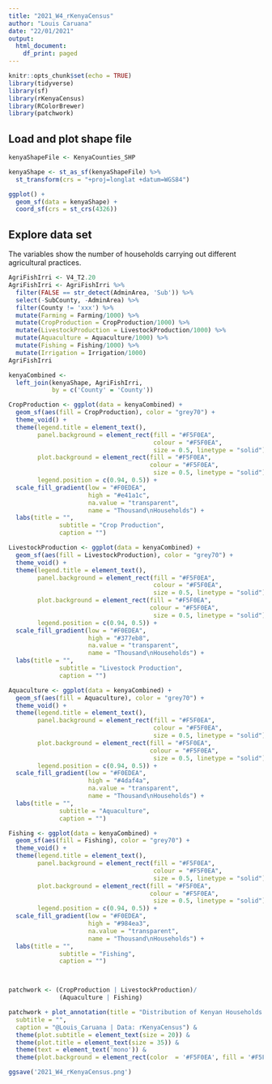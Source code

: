 ```yaml
---
title: "2021_W4_rKenyaCensus"
author: "Louis Caruana"
date: "22/01/2021"
output:
  html_document:
    df_print: paged
---
```


```r
knitr::opts_chunk$set(echo = TRUE)
library(tidyverse)
library(sf)
library(rKenyaCensus)
library(RColorBrewer)
library(patchwork)
```

## Load and plot shape file

```r
kenyaShapeFile <- KenyaCounties_SHP

kenyaShape <- st_as_sf(kenyaShapeFile) %>%
  st_transform(crs = "+proj=longlat +datum=WGS84")

ggplot() +
  geom_sf(data = kenyaShape) +
  coord_sf(crs = st_crs(4326))
```

## Explore data set


The variables show the number of households carrying out different agricultural practices.
```r
AgriFishIrri <- V4_T2.20
AgriFishIrri <- AgriFishIrri %>%
  filter(FALSE == str_detect(AdminArea, 'Sub')) %>%
  select(-SubCounty, -AdminArea) %>%
  filter(County != 'xxx') %>%
  mutate(Farming = Farming/1000) %>%
  mutate(CropProduction = CropProduction/1000) %>%
  mutate(LivestockProduction = LivestockProduction/1000) %>%
  mutate(Aquaculture = Aquaculture/1000) %>%
  mutate(Fishing = Fishing/1000) %>%
  mutate(Irrigation = Irrigation/1000)
AgriFishIrri
```

```r
kenyaCombined <-
  left_join(kenyaShape, AgriFishIrri,
            by = c('County' = 'County'))
```

```r
CropProduction <- ggplot(data = kenyaCombined) +
  geom_sf(aes(fill = CropProduction), color = "grey70") +
  theme_void() +
  theme(legend.title = element_text(),
        panel.background = element_rect(fill = "#F5F0EA",
                                        colour = "#F5F0EA",
                                        size = 0.5, linetype = "solid"),
        plot.background = element_rect(fill = "#F5F0EA",
                                       colour = "#F5F0EA",
                                        size = 0.5, linetype = "solid"),
        legend.position = c(0.94, 0.5)) +
  scale_fill_gradient(low = "#F0EDEA",
                      high = "#e41a1c",
                      na.value = "transparent",
                      name = "Thousand\nHouseholds") +
  labs(title = "",
              subtitle = "Crop Production",
              caption = "") 
```

```r
LivestockProduction <- ggplot(data = kenyaCombined) +
  geom_sf(aes(fill = LivestockProduction), color = "grey70") +
  theme_void() +
  theme(legend.title = element_text(),
        panel.background = element_rect(fill = "#F5F0EA",
                                        colour = "#F5F0EA",
                                        size = 0.5, linetype = "solid"),
        plot.background = element_rect(fill = "#F5F0EA",
                                       colour = "#F5F0EA",
                                        size = 0.5, linetype = "solid"),
        legend.position = c(0.94, 0.5)) +
  scale_fill_gradient(low = "#F0EDEA",
                      high = "#377eb8",
                      na.value = "transparent",
                      name = "Thousand\nHouseholds") +
  labs(title = "",
              subtitle = "Livestock Production",
              caption = "") 

```
```r
Aquaculture <- ggplot(data = kenyaCombined) +
  geom_sf(aes(fill = Aquaculture), color = "grey70") +
  theme_void() +
  theme(legend.title = element_text(),
        panel.background = element_rect(fill = "#F5F0EA",
                                        colour = "#F5F0EA",
                                        size = 0.5, linetype = "solid"),
        plot.background = element_rect(fill = "#F5F0EA",
                                       colour = "#F5F0EA",
                                        size = 0.5, linetype = "solid"),
        legend.position = c(0.94, 0.5)) +
  scale_fill_gradient(low = "#F0EDEA",
                      high = "#4daf4a",
                      na.value = "transparent",
                      name = "Thousand\nHouseholds") +
  labs(title = "",
              subtitle = "Aquaculture",
              caption = "") 

```
```r
Fishing <- ggplot(data = kenyaCombined) +
  geom_sf(aes(fill = Fishing), color = "grey70") +
  theme_void() +
  theme(legend.title = element_text(),
        panel.background = element_rect(fill = "#F5F0EA",
                                        colour = "#F5F0EA",
                                        size = 0.5, linetype = "solid"),
        plot.background = element_rect(fill = "#F5F0EA",
                                       colour = "#F5F0EA",
                                        size = 0.5, linetype = "solid"),
        legend.position = c(0.94, 0.5)) +
  scale_fill_gradient(low = "#F0EDEA",
                      high = "#984ea3",
                      na.value = "transparent",
                      name = "Thousand\nHouseholds") +
  labs(title = "",
              subtitle = "Fishing",
              caption = "") 




```




```r

patchwork <- (CropProduction | LivestockProduction)/
              (Aquaculture | Fishing)

patchwork + plot_annotation(title = "Distribution of Kenyan Households Carrying out\nDifferent Agricultural Practices",
  subtitle = "",
  caption = "@Louis_Caruana | Data: rKenyaCensus") &
  theme(plot.subtitle = element_text(size = 20)) &
  theme(plot.title = element_text(size = 35)) &
  theme(text = element_text('mono')) &
  theme(plot.background = element_rect(color  = '#F5F0EA', fill = '#F5F0EA'))

ggsave('2021_W4_rKenyaCensus.png')

```





